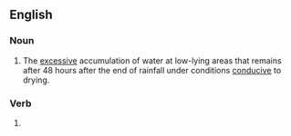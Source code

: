 ==English==

===Noun===
{{en-noun|-|s}}

# {{lb|en|construction|geology}} The [[excessive]] accumulation of water at low-lying areas that remains after 48 hours after the end of rainfall under conditions [[conducive]] to drying.

===Verb===
{{head|en|present participle}}

# {{present participle of|pond|lang=en|nocat=1}}
